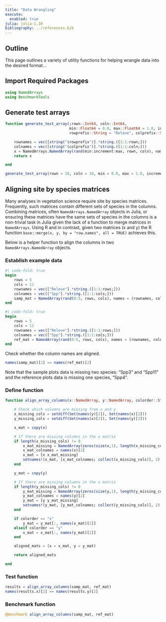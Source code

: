 ```yaml
---
title: "Data Wrangling"
execute: 
  enabled: true
julia: julia-1.10
bibliography: ../references.bib
---
```


## Outline

This page outlines a variety of utility functions for helping wrangle data into the desired format...


## Import Required Packages

```julia
using NamedArrays
using BenchmarkTools
```

## Generate test arrays {#sec-generate_test_arrays}

```julia
function generate_test_array(;rown::Int64, coln::Int64, 
                             min::Float64 = 0.0, max::Float64 = 1.0, increment::Float64 = 0.1, 
                             rowprefix::String = "Releve", colprefix::String = "Species")

	rownames = vec([string("$rowprefix")].*string.([1:1:rown;]))
    colnames = vec([string("$colprefix")].*string.([1:1:coln;]))
	x = NamedArrays.NamedArray(rand(min:increment:max, rown, coln), names = (rownames, colnames), dimnames = (rowprefix, colprefix))
    return x

end
```

```julia
generate_test_array(rown = 10, coln = 10, min = 0.0, max = 1.0, increment = 0.1, rowprefix = "Releve", colprefix = "Species")
```

## Aligning site by species matrices {#sec-align_array_columns}

Many analyses in vegetation science require site by species matrices. Frequently, such matrices contain different sets of species in the columns. Combining matrices, often `NamedArrays.NamedArray` objects in Julia, or ensuring these matrices have the same sets of species in the columns is a non-trivial task in Julia given the lack of a function to merge matrices in `NamedArrays`. Using R and in contrast, given two matrices (x and y) the R function `base::merge(x, y, by = "row.names", all = TRUE)` achieves this.

Below is a helper function to align the columns in two `NamedArrays.NamedArray` objects.

### Establish example data

```julia
#| code-fold: true
begin
    rows = 5
    cols = 11
	rownames = vec(["Releve"].*string.([1:1:rows;]))
    colnames = vec(["Spp"].*string.([1:1:cols;]))
	samp_mat = NamedArray(rand(0:5, rows, cols), names = (rownames, colnames), dimnames = ("Releve", "Species"))[:,Not(["Spp3", "Spp11"])]
end
```

```julia
#| code-fold: true
begin
    rows = 5
    cols = 11
	rownames = vec(["Releve"].*string.([1:1:rows;]))
    colnames = vec(["Spp"].*string.([1:1:cols;]))
	ref_mat = NamedArray(rand(0:5, rows, cols), names = (rownames, colnames), dimnames = ("Releve", "Species"))[:,Not(["Spp4"])]
end
```

Check whether the column names are aligned.

```julia
names(samp_mat)[2] == names(ref_mat)[2]
```

Note that the sample plots data is missing two species: "Spp3" and "Spp11" and the reference plots data is missing one species, "Spp4".

### Define function

```julia
function align_array_columns(x::NamedArray, y::NamedArray, colorder::String = "x")

    # Check which columns are missing from x and y
    x_missing_cols = setdiff(Set(names(y)[2]), Set(names(x)[2]))
    y_missing_cols = setdiff(Set(names(x)[2]), Set(names(y)[2]))

    x_mat = copy(x)

    # If there are missing columns in the x matrix
    if length(x_missing_cols) != 0
        x_mat_missing = NamedArray(zeros(size(x,1), length(x_missing_cols)), names = (vec(names(x)[1]), collect(x_missing_cols)))
        x_mat_colnames = names(x)[2]
        x_mat = [x x_mat_missing]
        setnames!(x_mat, [x_mat_colnames; collect(x_missing_cols)], 2)
    end

    y_mat = copy(y)

    # If there are missing columns in the x matrix
    if length(y_missing_cols) != 0
        y_mat_missing = NamedArray(zeros(size(y,1), length(y_missing_cols)), names = (vec(names(y)[1]), collect(y_missing_cols)))
        y_mat_colnames = names(y)[2]
        y_mat = [y y_mat_missing]
        setnames!(y_mat, [y_mat_colnames; collect(y_missing_cols)], 2)
    end

    if colorder == "x"
        y_mat = y_mat[:, names(x_mat)[2]]
    elseif colorder == "y"
        x_mat = x_mat[:, names(y_mat)[2]]
    end

    aligned_mats = (x = x_mat, y = y_mat)

    return aligned_mats

end
```

### Test function

```julia
results = align_array_columns(samp_mat, ref_mat)
names(results.x)[2] == names(results.y)[2]
```

### Benchmark function

```julia
@benchmark align_array_columns(samp_mat, ref_mat)
```